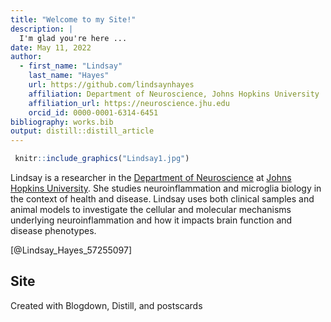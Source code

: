 ```yaml
---
title: "Welcome to my Site!"
description: | 
  I'm glad you're here ...
date: May 11, 2022
author:
  - first_name: "Lindsay"
    last_name: "Hayes"
    url: https://github.com/lindsaynhayes
    affiliation: Department of Neuroscience, Johns Hopkins University
    affiliation_url: https://neuroscience.jhu.edu
    orcid_id: 0000-0001-6314-6451
bibliography: works.bib
output: distill::distill_article
---
```


<aside>
```r
 knitr::include_graphics("Lindsay1.jpg")
```
</aside>



Lindsay is a researcher in the [Department of Neuroscience](https://neuroscience.jhu.edu) at [Johns Hopkins University](https://www.jhu.edu). She studies neuroinflammation and microglia biology in the context of health and disease. Lindsay uses both clinical samples and animal models to investigate the cellular and molecular mechanisms underlying neuroinflammation and how it impacts brain function and disease phenotypes.

[@Lindsay_Hayes_57255097]

## Site {.appendix}
Created with Blogdown, Distill, and postscards
